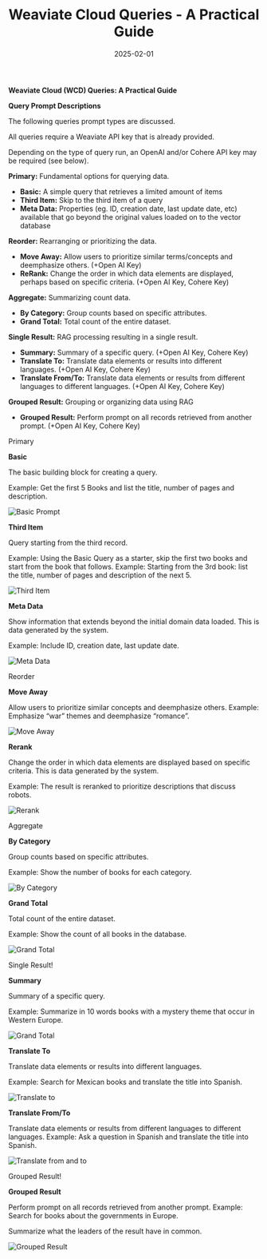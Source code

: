 ﻿---
title: Weaviate Cloud Queries - A Practical Guide
slug: apple-apps-part-11
authors: [randy, adam]
date: 2025-02-01
tags: [iOS, mobile app development, vector databases]
image: ./img/hero.png

---

**Weaviate Cloud (WCD) Queries: A Practical Guide** 

**Query Prompt Descriptions** 

The following queries prompt types are discussed.

All queries require a Weaviate API key that is already provided.

Depending on the type of query run, an OpenAI and/or Cohere API key may be required (see below).

**Primary:** Fundamental options for querying data. 

- **Basic:** A simple query that retrieves a limited amount of items
- **Third Item:**  Skip to the third item of a query
- **Meta Data:** Properties (eg. ID, creation date, last update date, etc) available that go beyond the original values loaded on to the vector database 

**Reorder:** Rearranging or prioritizing the data. 

- **Move Away:**  Allow users to prioritize similar terms/concepts and deemphasize others. (+Open AI Key)
- **ReRank:** Change the order in which data elements are displayed, perhaps based on specific criteria. (+Open AI Key, Cohere Key)

**Aggregate:** Summarizing count data. 

- **By Category:** Group counts based on specific attributes.
- **Grand Total:** Total count of the entire dataset.

**Single Result:** RAG processing resulting in a single result.

- **Summary:** Summary of a specific query.  (+Open AI Key, Cohere Key)
- **Translate To:** Translate data elements or results into different languages.  (+Open AI Key, Cohere Key)
- **Translate From/To:** Translate data elements or results from different languages to different languages.  (+Open AI Key, Cohere Key)

**Grouped Result:** Grouping or organizing data using RAG

- **Grouped Result:** Perform prompt on all records retrieved from another prompt. (+Open AI Key, Cohere Key)

Primary

**Basic**

The basic building block for creating a query.

Example: Get the first 5 Books and list the title, number of pages and description.

![Basic Prompt](./img/wcs_summary_prompt_01_basic.png)


**Third Item**

Query starting from the third record.

Example: Using the Basic Query as a starter, skip the first two books and start from the book that follows. Example: Starting from the 3rd book: list the title, number of pages and description of the next 5.

![Third Item](./img/wcs_summary_prompt_02_thirdItem.png)


**Meta Data**

Show information that extends beyond the initial domain data loaded. This is data generated by the system.

Example: Include ID, creation date, last update date.

![Meta Data](./img/wcs_summary_prompt_03_metaData.png)

Reorder

**Move Away**

Allow users to prioritize similar concepts and deemphasize others. Example: Emphasize “war” themes and deemphasize “romance”.

![Move Away](./img/wcs_summary_prompt_04_moveAway.png)


**Rerank**

Change the order in which data elements are displayed based on specific criteria. This is data generated by the system.

Example: The result is reranked to prioritize descriptions that discuss robots.

![Rerank](./img/wcs_summary_prompt_05_rerank.png)


Aggregate

**By Category**

Group counts based on specific attributes.

Example: Show the number of books for each category.

![By Category](./img/wcs_summary_prompt_06_byCategory.png)


**Grand Total**

Total count of the entire dataset.

Example: Show the count of all books in the database.

![Grand Total](./img/wcs_summary_prompt_07_grandTotal.png)

Single Result!

**Summary**

Summary of a specific query.

Example: Summarize in 10 words books with a mystery theme that occur in Western Europe.

![Grand Total](./img/wcs_summary_prompt_08_summary.png)


**Translate To**

Translate data elements or results into different languages.

Example: Search for Mexican books and translate the title into Spanish.

![Translate to](./img/wcs_summary_prompt_09_translateTo.png)

**Translate From/To**

Translate data elements or results from different languages to different languages. Example: Ask a question in Spanish and translate the title into Spanish.

![Translate from and to](./img/wcs_summary_prompt_10_translateFromTo.png)

Grouped Result!

**Grouped Result**

Perform prompt on all records retrieved from another prompt. Example: Search for books about the governments in Europe.  

Summarize what the leaders of the result have in common.

![Grouped Result](./img/wcs_summary_prompt_11_groupedResult.png)